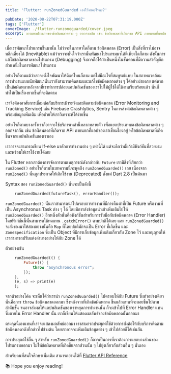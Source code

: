 ```yaml
---
title: 'Flutter: runZonedGuarded เอาไว้ทำอะไรนะ?'

pubDate: '2020-08-22T07:31:19.000Z'
tags: ['Flutter']
coverImage: ./flutter-runzoneguarded/cover.jpeg
excerpt: การแยกประเภทของข้อผิดพลาดต่าง ๆ ออกจากกัน เช่น ข้อผิดพลดาที่เกิดจาก API ภายนอกที่แอปของเราเชื่อมโยงอยู่ หรือข้อผิดพลาดที่เกิดขึ้นจากแอปพลิเคชันของเราเอง เราอาจจะสามารถเขียน If-else มาดักการทำงานต่าง ๆ เห่านี้ได้ แต่จะดีกว่ามั้ยถ้ามีฟังก์ชันที่สวยงามและพร้อมให้เราใช้งานได้เลย
---
```



เมื่อเราพัฒนาโปรแกรมขึ้นมานั้น ไม่ว่าจะในภาษาใดก็ตาม ข้อผิดพลาด (Error) เป็นสิ่งที่เราไม่อาจหลีกเลี่ยงได้ (Inevitable) แม้ว่าเราจะมั่นใจว่าเรานั้นพัฒนาโปรแกรมมาได้ดีเพียงใดก็ตาม ดังนั้นการแก้ไขข้อผิดพลาดของโปรแกรม (Debugging) จึงอาจถือได้ว่าเป็นหนึ่งในขั้นตอนที่มีความสำคัญอีกส่วนหนึ่งในการพัฒนาโปรแกรม

อย่างไรก็ตามแม้ว่าเราจะตั้งใจพัฒนาให้ดีแค่ไหนก็ตาม แต่ไม่มีอะไรที่สมบูรณ์แบบ ในสภาพแวดล้อมการทำงานแบบนักพัฒนานั้นเรายังสามารถติดตามและแก้ไขข้อผิดพลาดต่าง ๆ ได้อย่างง่ายดาย แต่หากเป็นข้อผิดพลาหลังจากที่เราทำการปล่อยแอปพลิเคชันของเราไปให้ผู้ใช้ได้ใช้งานเรียบร้อยแล้ว นั่นก็ทำให้เป็นเรื่องยากขึ้นที่จะติดตาม

เราจึงต้องอาศัยการเชื่อมต่อกับบริการเฝ้าระวังและติดตามข้อผิดพลาด (Error Monitoring and Tracking Service) เช่น Firebase Crashlytics, Sentry ในการส่งต่อข้อผิดพลาดต่าง ๆ พร้อมข้อมูลเพิ่มเติม เพื่อช่วยให้เราวิเคราะห์ได้ง่ายขึ้น

อย่างไรก็ตามบางครั้งเราก็อาจจะใช้บริการเหล่านี้หลากหลายตัว เพื่อแยกประเภทของข้อผิดพลาดต่าง ๆ ออกจากกัน เช่น ข้อผิดพลดาที่เกิดจาก API ภายนอกที่แอปของเราเชื่อมโยงอยู่ หรือข้อผิดพลาดที่เกิดขึ้นจากแอปพลิเคชันของเราเอง

เราอาจจะสามารถเขียน If-else มาดักการทำงานต่าง ๆ เห่านี้ได้ แต่จะดีกว่ามั้ยถ้ามีฟังก์ชันที่สวยงามและพร้อมให้เราใช้งานได้เลย

ใน Flutter หากเราต้องการจัดการตามเหตุการณ์ดังกล่าวกับ `Future` เรามีสิ่งที่เรียกว่า `runZoned()` อย่างไรก็ตามในบทความนี้จะพูดถึง `runZonedGuarded()` เลย เนื่องจาก `runZoned()` นั้นถูกประกาศให้เลิกใช้งาน (Deprecated) ตั้งแต่ Dart 2.8 เป็นต้นมา

Syntax ของ `runZonedGuarded()` นั้นจะเป็นดังนี้

```dart
    runZonedGuarded(futureTask(), errorHandler());
```

`runZonedGuarded()` นั้นเราสามารถนำไปครอบการทำงานที่มีการคืนค่าที่เป็น Future หรืองานที่เป็น Asynchronus Task ต่าง ๆ ได้ โดยมีการส่งข้อมูลนำเข้าเพิ่มเติมไปให้ `runZonedGuarded()` อีกหนึ่งตัวนั่นคือฟังก์ชันสำหรับการรับมือกับข้อผิดพลาด (Error Handler) โดยฟังก์ชันนี้นั้นสามารถใช้ทดแทน `.catchError()` ตามปกติได้เลย และ `runZonedGuarded()` จะส่งของมาให้สองอย่างนั่นคือ `Map` ที่โดยปกติมักจะเป็น Error ที่เกิดขึ้น และ `ZoneSpecification` ซึ่งเป็น Object ที่มีการเก็บข้อมูลเพิ่มเติมเกี่ยวกับ Zone ไว้ และอนุญาตให้เราสามารถปรับแต่งค่าบางอย่างให้กับ Zone ได้

ตัวอย่างเช่น

```dart
    runZonedGuarded(() {
    	Future(() {
    		throw "asynchronous error";
    	});
    },
    (e, s) => print(e)
    );
```

จากตัวอย่างโค้ด จะเห็นได้ว่าเรานำ `runZonedGuarded()` ไปครอบให้กับ Future ซึ่งทำอย่างเดียว นั่นคือการ `throw` ข้อผิดพลาดออกมา ซึ่งหลังจากที่เกิดข้อผิดพลาด ขึ้นแล้วแทนที่จะลอยขึ้นไปตามลำดับชั้น จนอาจส่งผลให้แอปพลิเคชันของเราหยุดการทำงานนั้น ก็จะเข้าไปที่ Error Handler แทน ซึ่งภายใน Error Handler นั้น เราก็เขียนให้แสดงผลลัพธ์ของข้อผิดพลาดนั้นออกมา

ตรงจุดนี้เองแทนที่เราจะแสดงผลลัพธ์ออกมา เราสามารถประยุกต์ใช้ด้วยการส่งต่อให้กับบริการติดตามข้อผิดพลดาดังที่กล่าวไปข้างต้น โดยเราอาจจะเพิ่มเติมข้อมูลต่าง ๆ เข้าไปด้วยก็ได้เช่นกัน

การประยุกต์ใช้อื่น ๆ สำหรับ `runZonedGuarded()` ก็อาจเป็นการที่เราต้องการแยกบางส่วนของโปรแกรมออกมา ไม่ให้ข้อผิดพลาดที่เกิดขึ้นจากส่วนนั้น ๆ ไปยุ่งเกี่ยวกับส่วนอื่น ๆ นั่นเอง

สำหรับคนที่สนใจศึกษาเพิ่มเติม สามารถอ่านได้ที่ [Flutter API Reference](https://api.flutter.dev/flutter/dart-async/runZonedGuarded.html)

<Callout type="tip" title="Thanks for reading">
  📚 Hope you enjoy reading!
</Callout>
